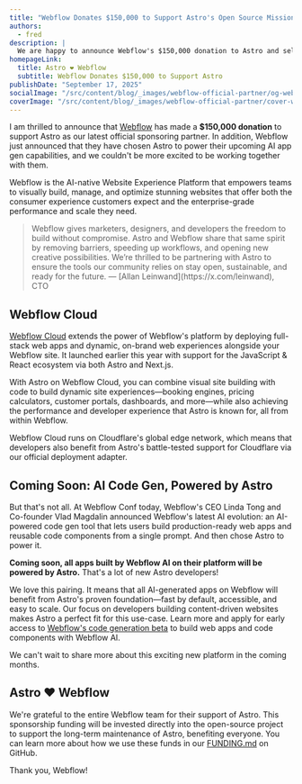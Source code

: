 ```yaml
---
title: "Webflow Donates $150,000 to Support Astro's Open Source Mission"
authors:
  - fred
description: |
  We are happy to announce Webflow's $150,000 donation to Astro and selection of Astro to power their new AI code gen capabilities, coming soon. 
homepageLink:
  title: Astro ❤️ Webflow
  subtitle: Webflow Donates $150,000 to Support Astro
publishDate: "September 17, 2025"
socialImage: "/src/content/blog/_images/webflow-official-partner/og-webflow.webp"
coverImage: "/src/content/blog/_images/webflow-official-partner/cover-webflow.webp"
---
```



I am thrilled to announce that [Webflow](https://webflow.com/?utm_source=Astro&utm_medium=tech-partner&utm_campaign=fy26-astro&utm_content=fy26-blog-post) has made a **$150,000 donation** to support Astro as our latest official sponsoring partner. In addition, Webflow just announced that they have chosen Astro to power their upcoming AI app gen capabilities, and we couldn't be more excited to be working together with them.

Webflow is the AI-native Website Experience Platform that empowers teams to visually build, manage, and optimize stunning websites that offer both the consumer experience customers expect and the enterprise-grade performance and scale they need.

<Blockquote>
   <Fragment slot="quote" >
Webflow gives marketers, designers, and developers the freedom to build without compromise. Astro and Webflow share that same spirit by removing barriers, speeding up workflows, and opening new creative possibilities. We’re thrilled to be partnering with Astro to ensure the tools our community relies on stay open, sustainable, and ready for the future.
   </Fragment>
   <Fragment slot="caption">
       — [Allan Leinwand](https://x.com/leinwand), CTO
   </Fragment>
</Blockquote>


## Webflow Cloud

[Webflow Cloud](https://webflow.com/feature/cloud?utm_source=Astro&utm_medium=tech-partner&utm_campaign=fy26-astro&utm_content=fy26-blog-post) extends the power of Webflow's platform by deploying full-stack web apps and dynamic, on-brand web experiences alongside your Webflow site. It launched earlier this year with support for the JavaScript & React ecosystem via both Astro and Next.js.

With Astro on Webflow Cloud, you can combine visual site building with code to build dynamic site experiences—booking engines, pricing calculators, customer portals, dashboards, and more—while also achieving the performance and developer experience that Astro is known for, all from within Webflow.

Webflow Cloud runs on Cloudflare's global edge network, which means that developers also benefit from Astro's battle-tested support for Cloudflare via our official deployment adapter. 


## Coming Soon: AI Code Gen, Powered by Astro

But that's not all. At Webflow Conf today, Webflow's CEO Linda Tong and Co-founder Vlad Magdalin announced Webflow's latest AI evolution: an AI-powered code gen tool that lets users build production-ready web apps and reusable code components from a single prompt. And then chose Astro to power it. 

**Coming soon, all apps built by Webflow AI on their platform will be powered by Astro.** That's a lot of new Astro developers!

We love this pairing. It means that all AI-generated apps on Webflow will benefit from Astro's proven foundation—fast by default, accessible, and easy to scale. Our focus on developers building content-driven websites makes Astro a perfect fit for this use-case. Learn more and apply for early access to [Webflow's code generation beta](https://webflow.com/code-gen?utm_source=Astro&utm_medium=tech-partner&utm_campaign=fy26-astro&utm_content=fy26-blog-post) to build web apps and code components with Webflow AI.

We can't wait to share more about this exciting new platform in the coming months.


## Astro ❤️ Webflow

We're grateful to the entire Webflow team for their support of Astro. This sponsorship funding will be invested directly into the open-source project to support the long-term maintenance of Astro, benefiting everyone. You can learn more about how we use these funds in our [FUNDING.md](https://github.com/withastro/.github/blob/main/FUNDING.md) on GitHub.

Thank you, Webflow!


